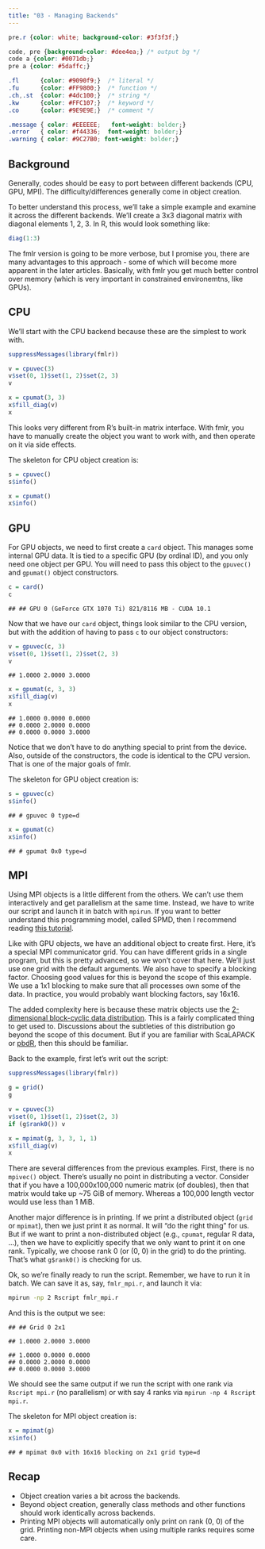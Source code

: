 ```yaml
---
title: "03 - Managing Backends"
---
```


```css
pre.r {color: white; background-color: #3f3f3f;}

code, pre {background-color: #dee4ea;} /* output bg */
code a {color: #0071db;}
pre a {color: #5daffc;}

.fl      {color: #9090f9;}  /* literal */
.fu      {color: #FF9800;}  /* function */
.ch,.st  {color: #4dc100;}  /* string */
.kw      {color: #FFC107;}  /* keyword */
.co      {color: #9E9E9E;}  /* comment */

.message { color: #EEEEEE;   font-weight: bolder;}
.error   { color: #f44336;  font-weight: bolder;}
.warning { color: #9C27B0; font-weight: bolder;}
```

## Background

Generally, codes should be easy to port between different backends (CPU, GPU, MPI). The difficulty/differences generally come in object creation.

To better understand this process, we'll take a simple example and examine it across the different backends. We'll create a 3x3 diagonal matrix with diagonal elements 1, 2, 3. In R, this would look something like:

```r
diag(1:3)
```

The fmlr version is going to be more verbose, but I promise you, there are many advantages to this approach - some of which will become more apparent in the later articles. Basically, with fmlr you get much better control over memory (which is very important in constrained environemtns, like GPUs).



## CPU

We'll start with the CPU backend because these are the simplest to work with.

```r
suppressMessages(library(fmlr))

v = cpuvec(3)
v$set(0, 1)$set(1, 2)$set(2, 3)
v

x = cpumat(3, 3)
x$fill_diag(v)
x
```

This looks very different from R's built-in matrix interface. With fmlr, you have to manually create the object you want to work with, and then operate on it via side effects.

The skeleton for CPU object creation is:

```r
s = cpuvec()
s$info()

x = cpumat()
x$info()
```



## GPU

For GPU objects, we need to first create a `card` object. This manages some internal GPU data. It is tied to a specific GPU (by ordinal ID), and you only need one object per GPU. You will need to pass this object to the `gpuvec()` and `gpumat()` object constructors.

```r
c = card()
c
```

    ## ## GPU 0 (GeForce GTX 1070 Ti) 821/8116 MB - CUDA 10.1

Now that we have our `card` object, things look similar to the CPU version, but with the addition of having to pass `c` to our object constructors:

```r
v = gpuvec(c, 3)
v$set(0, 1)$set(1, 2)$set(2, 3)
v
```

    ## 1.0000 2.0000 3.0000 

```r
x = gpumat(c, 3, 3)
x$fill_diag(v)
x
```

    ## 1.0000 0.0000 0.0000 
    ## 0.0000 2.0000 0.0000 
    ## 0.0000 0.0000 3.0000 

Notice that we don't have to do anything special to print from the device. Also, outside of the constructors, the code is identical to the CPU version. That is one of the major goals of fmlr.

The skeleton for GPU object creation is:

```r
s = gpuvec(c)
s$info()
```

    ## # gpuvec 0 type=d 

```r
x = gpumat(c)
x$info()
```

    ## # gpumat 0x0 type=d 



## MPI

Using MPI objects is a little different from the others. We can't use them interactively and get parallelism at the same time. Instead, we have to write our script and launch it in batch with `mpirun`. If you want to better understand this programming model, called SPMD, then I recommend reading [this tutorial](https://github.com/RBigData/tutorials/blob/master/content/pbdR/mpi.md).

Like with GPU objects, we have an additional object to create first. Here, it's a special MPI communicator grid. You can have different grids in a single program, but this is pretty advanced, so we won't cover that here. We'll just use one grid with the default arguments. We also have to specify a blocking factor. Choosing good values for this is beyond the scope of this example. We use a 1x1 blocking to make sure that all processes own some of the data. In practice, you would probably want blocking factors, say 16x16.

The added complexity here is because these matrix objects use the [2-dimensional block-cyclic data distribution](https://www.netlib.org/utk/papers/factor/node3.html). This is a fairly complicated thing to get used to. Discussions about the subtleties of this distribution go beyond the scope of this document. But if you are familiar with ScaLAPACK or [pbdR](https://pbdr.org), then this should be familiar.

Back to the example, first let's writ out the script:

```r
suppressMessages(library(fmlr))

g = grid()
g

v = cpuvec(3)
v$set(0, 1)$set(1, 2)$set(2, 3)
if (g$rank0()) v

x = mpimat(g, 3, 3, 1, 1)
x$fill_diag(v)
x
```

There are several differences from the previous examples. First, there is no `mpivec()` object. There's usually no point in distributing a vector. Consider that if you have a 100,000x100,000 numeric matrix (of doubles), then that matrix would take up ~75 GiB of memory. Whereas a 100,000 length vector would use less than 1 MiB.

Another major difference is in printing. If we print a distributed object (`grid` or `mpimat`), then we just print it as normal. It will "do the right thing" for us. But if we want to print a non-distributed object (e.g., `cpumat`, regular R data, ...), then we have to explicitly specify that we only want to print it on one rank. Typically, we choose rank 0 (or (0, 0) in the grid) to do the printing. That's what `g$rank0()` is checking for us.

Ok, so we're finally ready to run the script. Remember, we have to run it in batch. We can save it as, say, `fmlr_mpi.r`, and launch it via:

```bash
mpirun -np 2 Rscript fmlr_mpi.r
```

And this is the output we see:

    ## ## Grid 0 2x1

    ## 1.0000 2.0000 3.0000 

    ## 1.0000 0.0000 0.0000 
    ## 0.0000 2.0000 0.0000 
    ## 0.0000 0.0000 3.0000 

We should see the same output if we run the script with one rank via `Rscript mpi.r` (no parallelism) or with say 4 ranks via `mpirun -np 4 Rscript mpi.r`.

The skeleton for MPI object creation is:

```r
x = mpimat(g)
x$info()
```

    ## # mpimat 0x0 with 16x16 blocking on 2x1 grid type=d



## Recap

* Object creation varies a bit across the backends.
* Beyond object creation, generally class methods and other functions should work identically across backends.
* Printing MPI objects will automatically only print on rank (0, 0) of the grid. Printing non-MPI objects when using multiple ranks requires some care.
